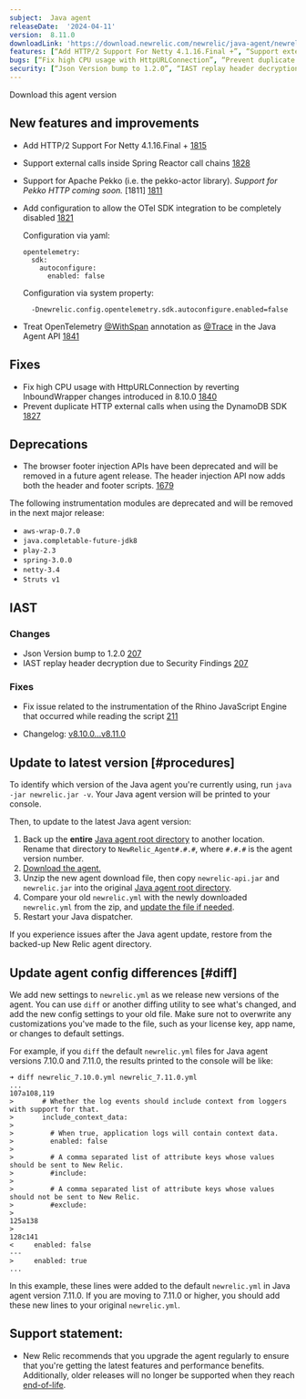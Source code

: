 ```yaml
---
subject:  Java agent
releaseDate:  '2024-04-11'
version:  8.11.0
downloadLink: 'https://download.newrelic.com/newrelic/java-agent/newrelic-agent/8.11.0/'
features: [“Add HTTP/2 Support For Netty 4.1.16.Final +”, “Support external calls inside Spring Reactor call chains”, “Support for Apache Pekko. (Support for Pekko HTTP coming soon)”, “Add configuration to allow the OTel SDK integration to be completely disabled”, “Treat OpenTelemetry @WithSpan annotation as @Trace in the Java Agent API”]
bugs: [“Fix high CPU usage with HttpURLConnection”, “Prevent duplicate HTTP external calls when using the DynamoDB SDK”]
security: [“Json Version bump to 1.2.0”, “IAST replay header decryption due to Security Findings”, “Fix issue related to the instrumentation of the Rhino JavaScript Engine that occurred while reading the script”]
---
```

<ButtonGroup>
  <ButtonLink
    role="button"
    to="https://download.newrelic.com/newrelic/java-agent/newrelic-agent/8.11.0/"
    variant="primary"
  >
    Download this agent version
  </ButtonLink>
</ButtonGroup>

## New features and improvements

- Add HTTP/2 Support For Netty 4.1.16.Final + [1815](https://github.com/newrelic/newrelic-java-agent/pull/1815)
- Support external calls inside Spring Reactor call chains [1828](https://github.com/newrelic/newrelic-java-agent/pull/1828) 
- Support for Apache Pekko (i.e. the pekko-actor library). *Support for Pekko HTTP coming soon.* [1811] [1811](https://github.com/newrelic/newrelic-java-agent/pull/1811)
- Add configuration to allow the OTel SDK integration to be completely disabled [1821](https://github.com/newrelic/newrelic-java-agent/pull/1821)

  Configuration via yaml:
  ```
  opentelemetry:
    sdk: 
      autoconfigure:
        enabled: false
  ```

  Configuration via system property:
  ```
    -Dnewrelic.config.opentelemetry.sdk.autoconfigure.enabled=false
  ```
- Treat OpenTelemetry [@WithSpan](https://opentelemetry.io/docs/languages/java/automatic/annotations/#creating-spans-around-methods-with-withspan) annotation as [@Trace](https://docs.newrelic.com/docs/apm/agents/java-agent/api-guides/java-agent-api-instrument-using-annotation/#trace) in the Java Agent API  [1841](https://github.com/newrelic/newrelic-java-agent/pull/1841)


## Fixes

- Fix high CPU usage with HttpURLConnection by reverting InboundWrapper changes introduced in 8.10.0 [1840](https://github.com/newrelic/newrelic-java-agent/pull/1840)
- Prevent duplicate HTTP external calls when using the DynamoDB SDK [1827](https://github.com/newrelic/newrelic-java-agent/pull/1827)

## Deprecations

- The browser footer injection APIs have been deprecated and will be removed in a future agent release. The header injection API now adds both the header and footer scripts. [1679](https://github.com/newrelic/newrelic-java-agent/pull/1679)

The following instrumentation modules are deprecated and will be removed in the next major release:

- `aws-wrap-0.7.0`
- `java.completable-future-jdk8`
- `play-2.3`
- `spring-3.0.0`
- `netty-3.4`
- `Struts v1`

## IAST

### Changes
- Json Version bump to 1.2.0 [207](https://github.com/newrelic/csec-java-agent/pull/207)
- IAST replay header decryption due to Security Findings [207](https://github.com/newrelic/csec-java-agent/pull/207)
### Fixes
- Fix issue related to the instrumentation of the Rhino JavaScript Engine that occurred while reading the script [211](https://github.com/newrelic/csec-java-agent/pull/211)


- Changelog: [v8.10.0...v8.11.0](https://github.com/newrelic/newrelic-java-agent/compare/v8.10.0...v8.11.0)

## Update to latest version [#procedures]

To identify which version of the Java agent you're currently using, run `java -jar newrelic.jar -v`. Your Java agent version will be printed to your console.

Then, to update to the latest Java agent version:

1. Back up the **entire** [Java agent root directory](/docs/agents/manage-apm-agents/troubleshooting/find-agent-root-directory#java-agent) to another location. Rename that directory to `NewRelic_Agent#.#.#`, where `#.#.#` is the agent version number.
2. [Download the agent.](/docs/release-notes/agent-release-notes/java-release-notes)
3. Unzip the new agent download file, then copy `newrelic-api.jar` and `newrelic.jar` into the original [Java agent root directory](/docs/agents/manage-apm-agents/troubleshooting/find-agent-root-directory#java-agent).
4. Compare your old `newrelic.yml` with the newly downloaded `newrelic.yml` from the zip, and [update the file if needed](#diff).
5. Restart your Java dispatcher.

If you experience issues after the Java agent update, restore from the backed-up New Relic agent directory.

## Update agent config differences [#diff]

We add new settings to `newrelic.yml` as we release new versions of the agent. You can use `diff` or another diffing utility to see what's changed, and add the new config settings to your old file. Make sure not to overwrite any customizations you've made to the file, such as your license key, app name, or changes to default settings.

For example, if you `diff` the default `newrelic.yml` files for Java agent versions 7.10.0 and 7.11.0, the results printed to the console will be like:

```
➜ diff newrelic_7.10.0.yml newrelic_7.11.0.yml
...
107a108,119
>       # Whether the log events should include context from loggers with support for that.
>       include_context_data:
>
>         # When true, application logs will contain context data.
>         enabled: false
>
>         # A comma separated list of attribute keys whose values should be sent to New Relic.
>         #include:
>
>         # A comma separated list of attribute keys whose values should not be sent to New Relic.
>         #exclude:
>
125a138
>
128c141
<     enabled: false
---
>     enabled: true
...
```

In this example, these lines were added to the default `newrelic.yml` in Java agent version 7.11.0. If you are moving to 7.11.0 or higher, you should add these new lines to your original `newrelic.yml`.

## Support statement:

* New Relic recommends that you upgrade the agent regularly to ensure that you're getting the latest features and performance benefits. Additionally, older releases will no longer be supported when they reach [end-of-life](https://docs.newrelic.com/docs/using-new-relic/cross-product-functions/install-configure/notification-changes-new-relic-saas-features-distributed-software/).
